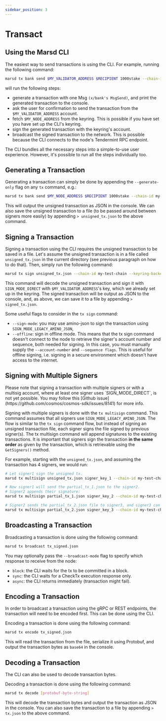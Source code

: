 ```yaml
---
sidebar_position: 3
---
```



# Transact

## Using the Marsd CLI

The easiest way to send transactions is using the CLI. For example, running the following command:

```bash
marsd tx bank send $MY_VALIDATOR_ADDRESS $RECIPIENT 1000stake --chain-id my-test-chain --keyring-backend test
```

will run the following steps:

- generate a transaction with one Msg `(x/bank's MsgSend)`, and print the generated transaction to the console.
- ask the user for confirmation to send the transaction from the `$MY_VALIDATOR_ADDRESS` account.
- fetch `$MY_NODE_ADDRESS` from the keyring. This is possible if you have set you have set up the CLI's keyring.
- sign the generated transaction with the keyring's account.
- broadcast the signed transaction to the network. This is possible because the CLI connects to the node's Tendermint RPC endpoint.

The CLI bundles all the necessary steps into a simple-to-use user experience. However, it's possible to run all the steps individually too.

## Generating a Transaction

Generating a transaction can simply be done by appending the `--generate-only` flag on any `tx` command, e.g.:

```bash
marsd tx bank send $MY_NODE_ADDRESS $RECIPIENT 1000stake --chain-id my-test-chain --generate-only
```

This will output the unsigned transaction as JSON in the console. We can also save the unsigned transaction to a file (to be passed around between signers more easily) by appending `> unsigned_tx.json` to the above command.

## Signing a Transaction

Signing a transaction using the CLI requires the unsigned transaction to be saved in a file. Let's assume the unsigned transaction is in a file called `unsigned_tx.json` in the current directory (see previous paragraph on how to do that). Then, simply run the following command:

```bash
marsd tx sign unsigned_tx.json --chain-id my-test-chain --keyring-backend test --from $MY_NODE_ADDRESS
```

This command will decode the unsigned transaction and sign it with `SIGN_MODE_DIRECT` with `$MY_VALIDATOR_ADDRESS`'s key, which we already set up in the keyring. The signed transaction will be output as JSON to the console, and, as above, we can save it to a file by appending `> signed_tx.json`.

Some useful flags to consider in the `tx sign` command:

- `--sign-mode`: you may use amino-json to sign the transaction using `SIGN_MODE_LEGACY_AMINO_JSON`,
- `--offline`: sign in offline mode. This means that the tx sign command doesn't connect to the node to retrieve the signer's account number and sequence, both needed for signing. In this case, you must manually supply the `--account-number` and `--sequence flags`. This is useful for offline signing, i.e. signing in a secure environment which doesn't have access to the internet.

## Signing with Multiple Signers

<Admonition type="caution" title="">
Please note that signing a transaction with multiple signers or with a multisig account, where at least one signer uses `SIGN_MODE_DIRECT`, is not yet possible. You may follow this [Github issue](https://github.com/cosmos/cosmos-sdk/issues/8141) for more info.
</Admonition>

Signing with multiple signers is done with the `tx multisign` command. This command assumes that all signers use `SIGN_MODE_LEGACY_AMINO_JSON`. The flow is similar to the `tx sign` command flow, but instead of signing an unsigned transaction file, each signer signs the file signed by previous signer(s). The tx multisign command will append signatures to the existing transactions. It is important that signers sign the transaction **in the same order** as given by the transaction, which is retrievable using the `GetSigners()` method.

For example, starting with the `unsigned_tx.json`, and assuming the transaction has 4 signers, we would run:

```bash
# Let signer1 sign the unsigned tx.
marsd tx multisign unsigned_tx.json signer_key_1 --chain-id my-test-chain --keyring-backend test > partial_tx_1.json

# Now signer1 will send the partial_tx_1.json to the signer2.
# Signer2 appends their signature:
marsd tx multisign partial_tx_1.json signer_key_2 --chain-id my-test-chain --keyring-backend test > partial_tx_2.json

# Signer2 sends the partial_tx_2.json file to signer3, and signer3 can append his signature:
marsd tx multisign partial_tx_2.json signer_key_3 --chain-id my-test-chain --keyring-backend test > partial_tx_3.json
```

## Broadcasting a Transaction

Broadcasting a transaction is done using the following command:

```bash
marsd tx broadcast tx_signed.json
```

You may optionally pass the `--broadcast-mode` flag to specify which response to receive from the node:
- `block`: the CLI waits for the tx to be committed in a block.
- `sync`: the CLI waits for a CheckTx execution response only.
- `async`: the CLI returns immediately (transaction might fail).

## Encoding a Transaction

In order to broadcast a transaction using the gRPC or REST endpoints, the transaction will need to be encoded first. This can be done using the CLI.

Encoding a transaction is done using the following command:

```bash
marsd tx encode tx_signed.json
```

This will read the transaction from the file, serialize it using Protobuf, and output the transaction bytes as `base64` in the console.

## Decoding a Transaction

The CLI can also be used to decode transaction bytes.

Decoding a transaction is done using the following command:

```bash
marsd tx decode [protobuf-byte-string]
```

This will decode the transaction bytes and output the transaction as JSON in the console. You can also save the transaction to a file by appending `> tx.json` to the above command.